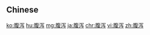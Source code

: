 {{also|腹瀉}}
==Chinese==
{{zh-see|腹瀉}}

[[ko:腹泻]]
[[hu:腹泻]]
[[mg:腹泻]]
[[ja:腹泻]]
[[chr:腹泻]]
[[vi:腹泻]]
[[zh:腹泻]]
